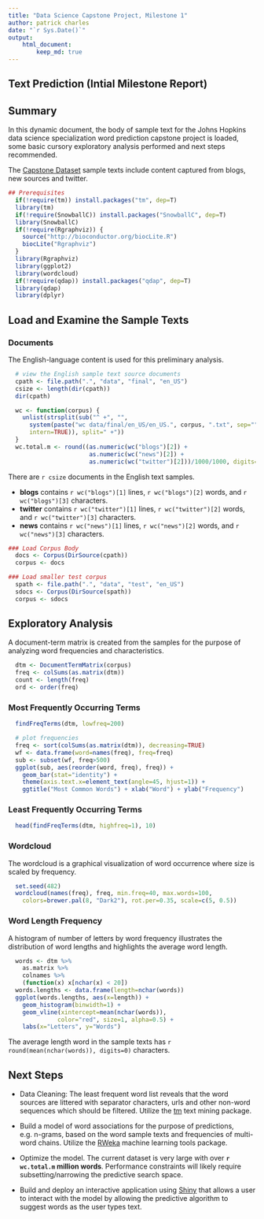 ```yaml
---
title: "Data Science Capstone Project, Milestone 1"
author: patrick charles
date: "`r Sys.Date()`"
output:  
    html_document:
        keep_md: true
---
```


## Text Prediction (Intial Milestone Report)

## Summary

In this dynamic document, the body of sample text for the Johns Hopkins data science specialization word prediction capstone project is loaded, some basic cursory exploratory analysis performed and next steps recommended.

The [Capstone Dataset](https://d396qusza40orc.cloudfront.net/dsscapstone/dataset/Coursera-SwiftKey.zip) sample texts include content captured from blogs, new sources and twitter.

```r
## Prerequisites
  if(!require(tm)) install.packages("tm", dep=T)
  library(tm)
  if(!require(SnowballC)) install.packages("SnowballC", dep=T)
  library(SnowballC)
  if(!require(Rgraphviz)) {
    source("http://bioconductor.org/biocLite.R")
    biocLite("Rgraphviz")
  }
  library(Rgraphviz)
  library(ggplot2)
  library(wordcloud)
  if(!require(qdap)) install.packages("qdap", dep=T)
  library(qdap)
  library(dplyr)
```

## Load and Examine the Sample Texts

### Documents

The English-language content is used for this preliminary analysis.

```r
  # view the English sample text source documents
  cpath <- file.path(".", "data", "final", "en_US")
  csize <- length(dir(cpath))
  dir(cpath)
```

```r
  wc <- function(corpus) {
    unlist(strsplit(sub("^ +", "",
      system(paste("wc data/final/en_US/en_US.", corpus, ".txt", sep=""),
      intern=TRUE)), split=" +"))
  }
  wc.total.m <- round((as.numeric(wc("blogs")[2]) +
                       as.numeric(wc("news")[2]) +
                       as.numeric(wc("twitter")[2]))/1000/1000, digits=0)
```
There are `r csize` documents in the English text samples.

* __blogs__ contains `r wc("blogs")[1]` lines, `r wc("blogs")[2]` words, and `r wc("blogs")[3]` characters.
* __twitter__ contains `r wc("twitter")[1]` lines, `r wc("twitter")[2]` words, and `r wc("twitter")[3]` characters.
* __news__ contains `r wc("news")[1]` lines, `r wc("news")[2]` words, and `r wc("news")[3]` characters.

```r
### Load Corpus Body
  docs <- Corpus(DirSource(cpath))
  corpus <- docs
```

```r
### Load smaller test corpus
  spath <- file.path(".", "data", "test", "en_US")
  sdocs <- Corpus(DirSource(spath))
  corpus <- sdocs
```

## Exploratory Analysis

A document-term matrix is created from the samples for the purpose of
analyzing word frequencies and characteristics.

```r
  dtm <- DocumentTermMatrix(corpus)
  freq <- colSums(as.matrix(dtm))
  count <- length(freq)
  ord <- order(freq)
```

### Most Frequently Occurring Terms

```r
  findFreqTerms(dtm, lowfreq=200)
```

```r
  # plot frequencies
  freq <- sort(colSums(as.matrix(dtm)), decreasing=TRUE)
  wf <- data.frame(word=names(freq), freq=freq)
  sub <- subset(wf, freq>500)
  ggplot(sub, aes(reorder(word, freq), freq)) +
    geom_bar(stat="identity") + 
    theme(axis.text.x=element_text(angle=45, hjust=1)) +
    ggtitle("Most Common Words") + xlab("Word") + ylab("Frequency") 
```

### Least Frequently Occurring Terms

```r
  head(findFreqTerms(dtm, highfreq=1), 10)
```

### Wordcloud

The wordcloud is a graphical visualization of word occurrence where
size is scaled by frequency.

```r
  set.seed(482)
  wordcloud(names(freq), freq, min.freq=40, max.words=100,
    colors=brewer.pal(8, "Dark2"), rot.per=0.35, scale=c(5, 0.5))
```

### Word Length Frequency

A histogram of number of letters by word frequency illustrates
the distribution of word lengths and highlights the average word length.

```r
  words <- dtm %>%
    as.matrix %>%
    colnames %>%
    (function(x) x[nchar(x) < 20])
  words.lengths <- data.frame(length=nchar(words))
  ggplot(words.lengths, aes(x=length)) +
    geom_histogram(binwidth=1) + 
    geom_vline(xintercept=mean(nchar(words)),
              color="red", size=1, alpha=0.5) + 
    labs(x="Letters", y="Words")
```

The average length word in the sample texts has `r round(mean(nchar(words)), digits=0)` characters.


## Next Steps

* Data Cleaning: The least frequent word list reveals that the word sources are littered with separator characters, urls and other non-word sequences which should be filtered. Utilize the [tm](http://cran.r-project.org/web/packages/tm/index.html) text mining package.

* Build a model of word associations for the purpose of predictions, e.g. n-grams, based on the word sample texts and frequencies of multi-word chains. Utilize the [RWeka](http://cran.r-project.org/web/packages/RWeka/index.html) machine learning tools package.

* Optimize the model. The current dataset is very large with over __`r wc.total.m` million words__. Performance constraints will likely require subsetting/narrowing the predictive search space.

* Build and deploy an interactive application using [Shiny](http://shinyapps.io) that allows a user to interact with the model by allowing the predictive algorithm to suggest words as the user types text.




